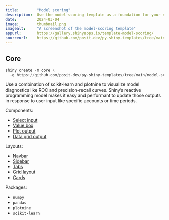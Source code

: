 ```yaml
---
title:        "Model scoring"
description:  Use the model-scoring template as a foundation for your next Shiny app.
date:         2024-03-04
image:        thumbnail.png
imagealt:     "A screenshot of the model-scoring template"
appurl:       https://gallery.shinyapps.io/template-model-scoring/
sourceurl:    https://github.com/posit-dev/py-shiny-templates/tree/main/model-scoring
---
```


::: {.panel-tabset .shiny-mode-tabset  group="shiny-app-mode"}
## Core
``` python
shiny create -m core \
  -g https://github.com/posit-dev/py-shiny-templates/tree/main/model-scoring
```
:::


Use a combination of scikit-learn and plotnine to visualize model diagnostics like ROC and precision-recall curves.
Shiny's reactive programming model makes it easy and performant to update those outputs in response to user input like specific accounts or time periods.

Components:

* [Select input](/components/inputs/selectize-single)
* [Value box](/components/outputs/value-box)
* [Plot output](/components/outputs/plot-matplotlib)
* [Data grid output](/components/outputs/data-grid)

Layouts:

* [Navbar](/layouts/navbars)
* [Sidebar](/layouts/sidebars)
* [Tabs](/layouts/tabs)
* [Grid layout](/layouts/arrange)
* [Cards](/layouts/panels-cards/#content-divided-by-cards)

Packages:

* `numpy`
* `pandas`
* `plotnine`
* `scikit-learn`
